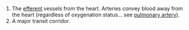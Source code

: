 #The [[efferent]] vessels from the heart.  Arteries convey blood away from the heart (regardless of oxygenation status... see [[pulmonary artery]]).
#A major transit corridor.